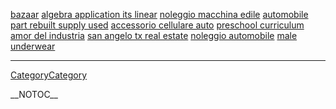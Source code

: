 <a href= http://bazaar.hom3.info >bazaar</a>   <a href= http://algebra-application-its-linear.dom5.info >algebra application its linear</a>   <a href= http://noleggio-macchina-edile.svx1.info >noleggio macchina edile</a>   <a href= http://automobile-part-rebuilt-supply-used.dom5.info >automobile part rebuilt supply used</a>   <a href= http://accessorio-cellulare-auto.svx1.info >accessorio cellulare auto</a>   <a href= http://preschool-curriculum.svx1.info >preschool curriculum</a>   <a href= http://amor-del-industria.dom5.info >amor del industria</a>   <a href= http://san-angelo-tx-real-estate.svx1.info >san angelo tx real estate</a>   <a href= http://noleggio-automobile.dom5.info >noleggio automobile</a>   <a href= http://male-underwear.hom1.info >male underwear</a>
----
[[CategoryCategory]]

__NOTOC__